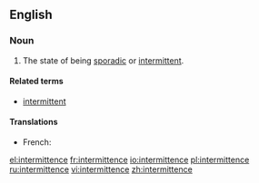 ==English==

===Noun===
{{en-noun}}

# The state of being [[sporadic]] or [[intermittent]].

====Related terms====
*[[intermittent]]

====Translations====
{{trans-top|state of being intermittent}}
* French: {{t|fr|inermittence|f}}
{{trans-mid}}
{{trans-bottom}}

[[el:intermittence]]
[[fr:intermittence]]
[[io:intermittence]]
[[pl:intermittence]]
[[ru:intermittence]]
[[vi:intermittence]]
[[zh:intermittence]]